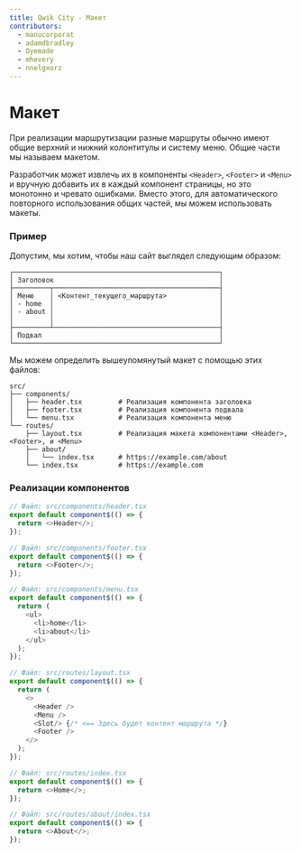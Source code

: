 ```yaml
---
title: Qwik City - Макет
contributors:
  - manucorporat
  - adamdbradley
  - Oyemade
  - mhevery
  - nnelgxorz
---
```


# Макет

При реализации маршрутизации разные маршруты обычно имеют общие верхний и нижний колонтитулы и систему меню. Общие части мы называем макетом.

Разработчик может извлечь их в компоненты `<Header>`, `<Footer>` и `<Menu>` и вручную добавить их в каждый компонент страницы, но это монотонно и чревато ошибками. Вместо этого, для автоматического повторного использования общих частей, мы можем использовать макеты.

### Пример

Допустим, мы хотим, чтобы наш сайт выглядел следующим образом:

```
┌───────────────────────────────────────────────────┐
│ Заголовок                                         │
├─────────┬─────────────────────────────────────────┤
│ Меню    │ <Контент_текущего_маршрута>             │
│ - home  │                                         │
│ - about │                                         │
│         │                                         │
├─────────┴─────────────────────────────────────────┤
│ Подвал                                            │
└───────────────────────────────────────────────────┘
```

Мы можем определить вышеупомянутый макет с помощью этих файлов:

```
src/
├── components/
│   ├── header.tsx         # Реализация компонента заголовка
│   ├── footer.tsx         # Реализация компонента подвала
│   └── menu.tsx           # Реализация компонента меню
└── routes/
    ├── layout.tsx         # Реализация макета компонентами <Header>, <Footer>, и <Menu>
    ├── about/
    │   └── index.tsx      # https://example.com/about
    └── index.tsx          # https://example.com
```

### Реализации компонентов

```typescript
// Файл: src/components/header.tsx
export default component$(() => {
  return <>Header</>;
});
```

```typescript
// Файл: src/components/footer.tsx
export default component$(() => {
  return <>Footer</>;
});
```

```typescript
// Файл: src/components/menu.tsx
export default component$(() => {
  return (
    <ul>
      <li>home</li>
      <li>about</li>
    </ul>
  );
});
```

```typescript
// Файл: src/routes/layout.tsx
export default component$(() => {
  return (
    <>
      <Header />
      <Menu />
      <Slot/> {/* <== Здесь будет контент маршрута */}
      <Footer />
    </>
  );
});
```

```typescript
// Файл: src/routes/index.tsx
export default component$(() => {
  return <>Home</>;
});
```

```typescript
// Файл: src/routes/about/index.tsx
export default component$(() => {
  return <>About</>;
});
```
